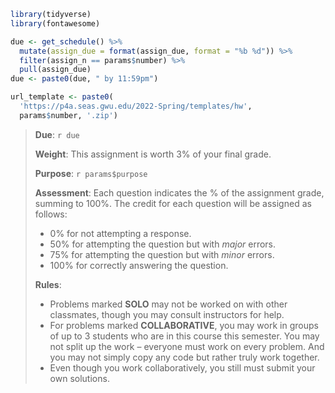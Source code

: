 ```r
library(tidyverse)
library(fontawesome)

due <- get_schedule() %>%
  mutate(assign_due = format(assign_due, format = "%b %d")) %>%
  filter(assign_n == params$number) %>%
  pull(assign_due)
due <- paste0(due, " by 11:59pm")

url_template <- paste0(
  'https://p4a.seas.gwu.edu/2022-Spring/templates/hw',
  params$number, '.zip')
```

> **Due**: `r due`
>
> **Weight**: This assignment is worth 3% of your final grade.
>
> **Purpose**: `r params$purpose`
>
> **Assessment**: Each question indicates the % of the assignment grade, summing to 100%. The credit for each question will be assigned as follows:
>
> - 0% for not attempting a response.
> - 50% for attempting the question but with _major_ errors.
> - 75% for attempting the question but with _minor_ errors.
> - 100% for correctly answering the question.
>
> **Rules**:
>
> - Problems marked **SOLO** may not be worked on with other classmates, though you may consult instructors for help.
> - For problems marked **COLLABORATIVE**, you may work in groups of up to 3 students who are in this course this semester. You may not split up the work -- everyone must work on every problem. And you may not simply copy any code but rather truly work together.
> - Even though you work collaboratively, you still must submit your own solutions.
